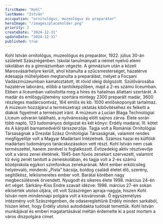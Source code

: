```yaml
---
firstName: "Kohl"
lastName: "István"
occupation: "ornitológus, muzeológus és preparátor"
heroImage: "/images/placeholder.png"
priority: 2
createDate: "2024-12-31"
updateDate: "2024-12-31"
published: true
---
```


<ContentTextBlock>
Kohl István ornitológus, muzeológus és preparátor, 1922. július 30-án született Szászrégenben. Iskolai tanulmányait a német nyelvű elemi iskolában és a gimnáziumban végezte. A gimnázium után a közeli Marosvásárhelyre került, ahol kitanulta a szűcsmesterséget, hazatérve édesapja műhelyében megtanulta a preparálást, melyet a Focșani Vadászmúzeumban kamatoztatott, itt rövid ideig dolgozott. Szülővárosába hazatérve laboráns, előbb a tanítóképzőben, majd a 2-es számú líceumban. Ebben a líceumban valósította meg a híres és hatalmas állattani szertárát. A madár és emlősgyűjtemény szertára mintegy 2300 preparált madár, 3600 részleges madárcsontváz, 164 emlős és kb. 1000 emlőskoponyát tartalmaz. A múzeum hozzájárul a természetrajz oktatás kibővítéséhez és felkelti a diákok figyelmét a természet iránt. A múzeum a Lucian Blaga Technológiai Líceum udvarán található, a nyilvánosság elött sajnos zárva.
</ContentTextBlock>

<ContentTextBlock>
Élete során több napló, 123 tudományos dolgozat és két könyv: Erdély madarai, III. kötet és A kárpáti barnamedvéről társszerzője. Tagja volt a Romániai Ornitológiai Társaságnak a Drezdai Szász Ornitológiai Társaságnak, valamint rendes megfigyelője volt a Magyar Madártani Intézetnek. Számos hazai és külföldi madártani tudományos tanácskozásokon vett részt. Kohl István nem csak természettel, hanem zenével is foglalkozott. Évtizedekig aktív résztvevője volt a város zenei életének. 1945-ben fúvós zenekart szervezett, valamint tíz évig zenét tanított a zeneiskolában, és tagja volt a 2-es számú középiskola egykori szimfonikus zenekarának.
</ContentTextBlock>

<ContentTextBlock>
Mint ember erkölcsileg helyénvaló, mindenki „Pista” bácsija, boldog családi életet élő, szerény, segítőkész, lelkiismeretes ember volt. Barátai körében nagy megbecsülésnek örvendett. Nyugodt és sikeres élete 1998. március 24-én ért véget. Sárkány-Kiss Endre szavait idézve: 1998. március 27-én sokan elkísérték utolsó útjára, ott volt Szászrégen apraja-nagyja, hiszen Kohl István nem mindennapi polgára volt a kisvárosnak. Ő egyszemélyes intézmény volt Szászrégenben, de odasereglettünk Erdély minden sarkából, hiszen lehet, hogy Erdély utolsó autodidakta tudósát temettük. Kohl István munkájával és emberi magatartásával méltán érdemelte ki a post mortem a város díszpolgára címet.
</ContentTextBlock>